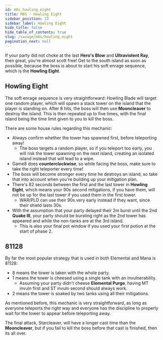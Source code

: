 ```yaml
---
id: m8s_howling_eight
title: M8S - Howling Eight
sidebar_position: 13
sidebar_label: Howling Eight
hide_title: false
hide_table_of_contents: true
slug: /savage/m8s/howling_eight
pagination_next: null
---
```


If your party did not choke at the last <strong>Hero's Blow</strong> and <strong>Ultraviolent Ray</strong>, then great, you're almost scott free! Get to the south island as soon as possible, because the boss is about to start his soft enrage sequence, which is the <strong>Howling Eight</strong>.

<KittenAsset path='m8s/howling_eight_intro.webm' wrapper='div' />

## Howling Eight

The soft enrage sequence is very straightforward: Howling Blade will target one random player, which will spawn a stack tower on the island that the player is standing on. After 8 hits, the boss will then use <strong>Mooncleaver</strong> to destroy the island. This is then repeated up to five times, with the final island being the time limit given to you to kill the boss.

There are some house rules regarding this mechanic:
- Always confirm whether the tower has spawned first, before teleporting away! 
  - The boss targets a random player, so if you teleport too early, you will risk the tower spawning on the next island, creating an isolated island instead that will lead to a wipe.
- Game8 does <strong>counterclockwise</strong>, so while facing the boss, make sure to take the right teleporter every time!
- The boss will become stronger every time he destroys an island, so take that into account when you're building up your mitigation plan.
- There's 82 seconds between the first and the last tower in **Howling Eight**, which means your 90s second mitigations, if you have them, will not be up for the last tower if you used them in the first tower.
  - WAR/PLD can use their 90s very early instead if they want, since their shield lasts 30s.
- With the assumption that your party delayed their 2m burst until the 2nd <strong>Quake III</strong>, your party should be bursting right as the 2nd tower has appeared and while the non-tanks are at the 3rd island.
  - This is also your final pot window if you used your first potion at the start of phase 2.

## 81128

By far the most popular strategy that is used in both Elemental and Mana is 81128:
- 8 means the tower is taken with the whole party.
- 1 means the tower is cheesed using a single tank with an invulnerability.
  - Assuming your party didn't cheese <strong>Elemental Purge</strong>, having MT invuln first and ST invuln second should always work.
- 2 means the tower is soaked by two tanks using all their mitigations.

As mentioned before, this mechanic is very straightforward, as long as everyone teleports the right way and everyone has the discipline to properly wait for the tower to appear before teleporting away.

<KittenAsset path='m8s/howling_eight.webm' wrapper='div' />

The final attack, <Enrage>Starcleaver</Enrage>, will have a longer cast time than the <strong>Mooncleaver</strong>, but if you fail to kill the boss before that cast is finished, then its all over.